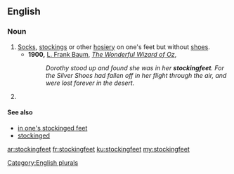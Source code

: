 ==English==

===Noun===
{{en-noun|-}}

# [[socks|Socks]], [[stockings]] or other [[hosiery]] on one's feet but without [[shoe]]s.
#* '''1900,''' [[w:L. Frank Baum|L. Frank Baum]], ''[[s:The Wonderful Wizard of Oz|The Wonderful Wizard of Oz]]'', 
#*: ''Dorothy stood up and found she was in her '''stockingfeet'''. For the Silver Shoes had fallen off in her flight through the air, and were lost forever in the desert.''
# {{plural of|stockingfoot|lang=en}}[[Category:English plurals]]

====See also====
*[[in one's stockinged feet]]
*[[stockinged]]

[[ar:stockingfeet]]
[[fr:stockingfeet]]
[[ku:stockingfeet]]
[[my:stockingfeet]]